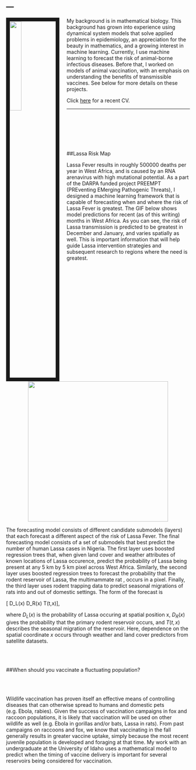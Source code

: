 ---
---

<link rel="stylesheet" href="styles.css" type="text/css">

<img src="images/Me.jpeg" style="width:25%; border:10px solid; margin-right: 20px" align="left">



My background is in mathematical biology. This background has grown
into experience using dynamical system models that solve applied problems in epidemiology,
an appreciation for the beauty in mathematics,
and a growing interest in machine learning. 
Currently, I use machine learning to forecast the risk of animal-borne 
infectious diseases. Before that, I worked on models of animal
vaccination, with an emphasis on understanding the
benefits of transmissible vaccines. See below for more details on these
projects. 

Click [here](files/CV/Basinski_CV.pdf) for a recent CV. 

***

<br> <br> <br> <br> <br>

\vspace{25in}

##Lassa Risk Map   

Lassa Fever results in roughly 500000 deaths per year in West Africa, and is caused by an 
RNA arenavirus with high mutational potential. As a part of the DARPA funded project PREEMPT (PREventing EMerging Pathogenic Threats),  I designed a machine learning framework that is capable of forecasting when and where the risk of Lassa Fever is greatest. The GIF below shows model predictions for recent (as of this writing) months in West Africa. As you can see, the risk of Lassa transmission is predicted to be greatest in December and January, and varies spatially as well. This is important information that will help guide Lassa intervention strategies and subsequent research to regions where the need is greatest. 

<center>
![](images/movie_forecast.gif){width=4in}
</center>

The forecasting model consists of different candidate submodels (layers) that each forecast a different aspect of the risk of Lassa Fever. The final forecasting model consists of a set of submodels that best predict the number of human Lassa cases in Nigeria. The first layer uses boosted regression trees that, when given land cover and weather attributes of known locations of Lassa occurence, predict the probability of Lassa being present at any 5 km by 5 km pixel across West Africa. Similarly, the second layer uses boosted regression trees to forecast the probability that the rodent reservoir of Lassa, the multimammate rat \emph{Mastomys natalensis}, occurs in a pixel. Finally, the third layer uses rodent trapping data to predict seasonal migrations of rats into and out of domestic settings.  The form of the forecast is

\[ \text{Lassa transmission risk} \sim D_L(x) D_R(x) T(t,x)\],

where $D_L(x)$ is the probability of Lassa occuring at spatial position x, $D_R(x)$ gives the probability that the primary rodent reservoir occurs, and $T(t,x)$ describes the seasonal migration of the reservoir. Here, dependence on the spatial coordinate $x$ occurs through weather and land cover predictors from satellite datasets. 

<br> <br>

##When should you vaccinate a fluctuating population? 

<br> <br>

Wildlife vaccination has proven itself an effective means of controlling diseases that can otherwise spread to humans and domestic pets (e.g. Ebola, rabies). Given the success of vaccination campaigns in fox and raccoon populations, it is likely that vaccination will be used on other wildlife as well (e.g. Ebola in gorillas and/or bats, Lassa in rats). From past campaigns on raccoons and fox, we know that vaccinating in the fall generally results in greater vaccine uptake, simply because the most recent juvenile population is developed and foraging at that time. My work with an undergraduate at the University of Idaho uses a mathematical model to predict when the timing of vaccine delivery is important for several reservoirs being considered for vaccination. 



[//]: # 